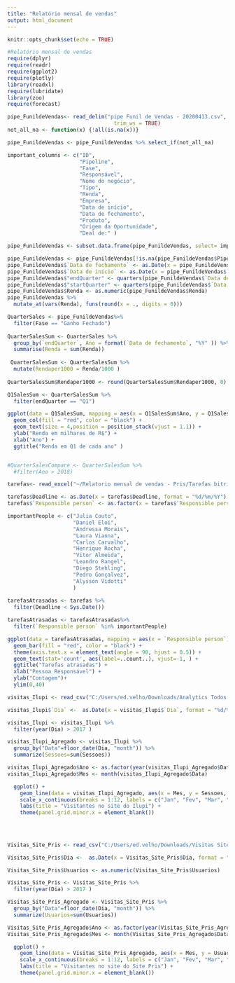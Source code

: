 ---
title: "Relatório mensal de vendas"
output: html_document
---

```{r setup, include=FALSE}
knitr::opts_chunk$set(echo = TRUE)
```

```{r bibliotecas, include=FALSE}
#Relatório mensal de vendas
require(dplyr)
require(readr)
require(ggplot2)
require(plotly)
library(readxl)
require(lubridate)
library(zoo)
require(forecast)
```

```{r vendas, echo=FALSE, message=FALSE, warning=FALSE, results = "hide"}
pipe_FunildeVendas<- read_delim("pipe Funil de Vendas - 20200413.csv", ";", escape_double = FALSE, locale = locale(), 
                                  trim_ws = TRUE)
not_all_na <- function(x) {!all(is.na(x))}

pipe_FunildeVendas <- pipe_FunildeVendas %>% select_if(not_all_na)

important_columns <- c("ID", 
                       "Pipeline",
                       "Fase",
                       "Responsável", 
                       "Nome do negócio", 
                       "Tipo", 
                       "Renda",
                       "Empresa", 
                       "Data de início", 
                       "Data de fechamento",
                       "Produto",
                       "Origem da Oportunidade", 
                       "Deal de:" )

pipe_FunildeVendas <- subset.data.frame(pipe_FunildeVendas, select= important_columns)

pipe_FunildeVendas <- pipe_FunildeVendas[!is.na(pipe_FunildeVendas$Pipeline) & pipe_FunildeVendas$Pipeline == "Funil de vendas",]
pipe_FunildeVendas$`Data de fechamento` <- as.Date(x = pipe_FunildeVendas$`Data de fechamento`, format = "%d/%m/%Y")
pipe_FunildeVendas$`Data de início` <- as.Date(x = pipe_FunildeVendas$`Data de início`, format = "%d/%m/%Y")
pipe_FunildeVendas$"endQuarter" <- quarters(pipe_FunildeVendas$`Data de fechamento`) 
pipe_FunildeVendas$"startQuarter" <- quarters(pipe_FunildeVendas$`Data de fechamento`)
pipe_FunildeVendas$Renda <- as.numeric(pipe_FunildeVendas$Renda)
pipe_FunildeVendas %>% 
  mutate_at(vars(Renda), funs(round(x = ., digits = 0)))

QuarterSales <- pipe_FunildeVendas%>%
  filter(Fase == "Ganho Fechado")
  
QuarterSalesSum <- QuarterSales %>% 
  group_by(`endQuarter`, Ano = format(`Data de fechamento`, "%Y" )) %>%
  summarise(Renda = sum(Renda)) 
 
 QuarterSalesSum <- QuarterSalesSum %>% 
  mutate(Rendaper1000 = Renda/1000 ) 
 
QuarterSalesSum$Rendaper1000 <- round(QuarterSalesSum$Rendaper1000, 0)

Q1SalesSum <- QuarterSalesSum %>% 
  filter(endQuarter == "Q1")

ggplot(data = Q1SalesSum, mapping = aes(x = Q1SalesSum$Ano, y = Q1SalesSum$Rendaper1000, label = Q1SalesSum$Rendaper1000))+
  geom_col(fill = "red", color = "black") +
  geom_text(size = 4,position = position_stack(vjust = 1.1)) +
  ylab("Renda em milhares de R$") +
  xlab("Ano") +
  ggtitle("Renda em Q1 de cada ano" )


#QuarterSalesCompare <- QuarterSalesSum %>%
  #filter(Ano > 2018)
```

```{r tarefasAtrasadas,echo=FALSE, message=FALSE, warning=FALSE, results = "hide"}
tarefas<- read_excel("~/Relatorio mensal de vendas - Pris/Tarefas bitrix 20200407.xlsx")

tarefas$Deadline <- as.Date(x = tarefas$Deadline, format = "%d/%m/%Y")
tarefas$`Responsible person` <- as.factor(x = tarefas$`Responsible person`)

importantPeople <- c("Julia Couto",
                     "Daniel Eloi",
                     "Andressa Morais",
                     "Laura Vianna",
                     "Carlos Carvalho",
                     "Henrique Rocha",
                     "Vitor Almeida",
                     "Leandro Rangel",
                     "Diego Stehling",
                     "Pedro Gonçalvez",
                     "Alysson Vidotti"
                     )
  
tarefasAtrasadas <- tarefas %>% 
  filter(Deadline < Sys.Date())

tarefasAtrasadas <- tarefasAtrasadas%>% 
  filter(`Responsible person` %in% importantPeople)

ggplot(data = tarefasAtrasadas, mapping = aes(x = `Responsible person`)) +
  geom_bar(fill = "red", color = "black") +
  theme(axis.text.x = element_text(angle = 90, hjust = 0.5)) +
  geom_text(stat='count', aes(label=..count..), vjust=-1, ) +
  ggtitle("Tarefas atrasadas") +
  xlab("Pessoa Responsável") +
  ylab("Contagem")+
  ylim(0,40)

```

```{r AcessosIlupi, echo=FALSE, message=FALSE, warning=FALSE, results = "hide"}
visitas_Ilupi <- read_csv("C:/Users/ed.velho/Downloads/Analytics Todos os dados do website Visitas ao site Ilupi 20170401-20200420.csv", skip = 20, col_names = c("Dia", "Sessoes"))

visitas_Ilupi$`Dia` <-  as.Date(x = visitas_Ilupi$`Dia`, format = "%d/%m/%Y")

visitas_Ilupi <- visitas_Ilupi %>% 
  filter(year(Dia) > 2017 )

visitas_Ilupi_Agregado <- visitas_Ilupi %>% 
  group_by("Data"=floor_date(Dia, "month")) %>%
  summarize(Sessoes=sum(Sessoes))

visitas_Ilupi_Agregado$Ano <- as.factor(year(visitas_Ilupi_Agregado$Data))
visitas_Ilupi_Agregado$Mes <- month(visitas_Ilupi_Agregado$Data)

  ggplot() + 
    geom_line(data = visitas_Ilupi_Agregado, aes(x = Mes, y = Sessoes, color = Ano,), size = 2) + 
    scale_x_continuous(breaks = 1:12, labels = c("Jan", "Fev", "Mar", "Abr", "Mai", "Jun","Jul", "Ago", "Set", "Out", "Nov", "Dez")) +
    labs(title = "Visitantes no site do Ilupi") +
    theme(panel.grid.minor.x = element_blank())
  
    
    
```
```{r AcessosPris, echo=FALSE, message=FALSE, warning=FALSE, results = "hide"}

Visitas_Site_Pris <- read_csv("C:/Users/ed.velho/Downloads/Visitas Site Pris - 20200424.csv", skip = 19, col_names = c("Dia", "Usuarios"))

Visitas_Site_Pris$Dia <-  as.Date(x = Visitas_Site_Pris$Dia, format = "%d/%m/%Y")

Visitas_Site_Pris$Usuarios <- as.numeric(Visitas_Site_Pris$Usuarios)

Visitas_Site_Pris <- Visitas_Site_Pris %>% 
  filter(year(Dia) > 2017 )

Visitas_Site_Pris_Agregado <- Visitas_Site_Pris %>% 
  group_by("Data"=floor_date(Dia, "month")) %>%
  summarize(Usuarios=sum(Usuarios))

Visitas_Site_Pris_Agregado$Ano <- as.factor(year(Visitas_Site_Pris_Agregado$Data))
Visitas_Site_Pris_Agregado$Mes <- month(Visitas_Site_Pris_Agregado$Data)

  ggplot() + 
    geom_line(data = Visitas_Site_Pris_Agregado, aes(x = Mes, y = Usuarios, color = Ano,), size = 2) + 
    scale_x_continuous(breaks = 1:12, labels = c("Jan", "Fev", "Mar", "Abr", "Mai", "Jun","Jul", "Ago", "Set", "Out", "Nov", "Dez")) +
    labs(title = "Visitantes no site do Site Pris") +
    theme(panel.grid.minor.x = element_blank())
  
```

